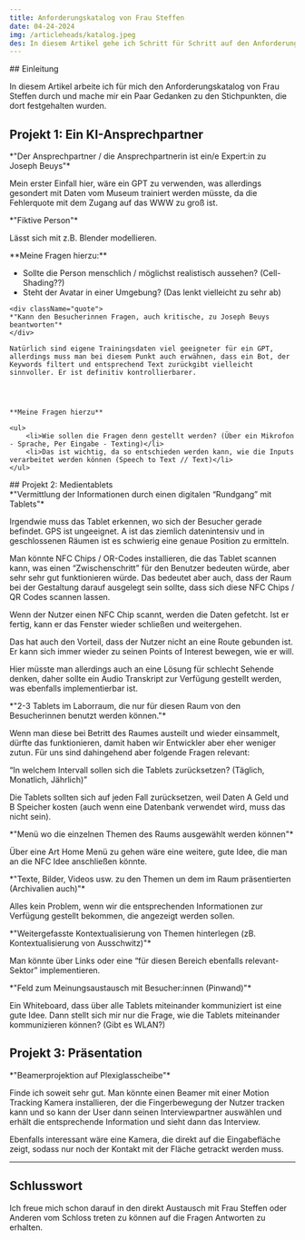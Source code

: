 ```yaml
---
title: Anforderungskatalog von Frau Steffen
date: 04-24-2024
img: /articleheads/katalog.jpeg
des: In diesem Artikel gehe ich Schritt für Schritt auf den Anforderungskatalog von FrauSteffen ein.
---
```


<div className="section">
## Einleitung

In diesem Artikel arbeite ich für mich den Anforderungskatalog von Frau Steffen durch und mache mir ein Paar Gedanken zu den Stichpunkten, die dort festgehalten wurden.

</div>

<div className="section">

## Projekt 1: Ein KI-Ansprechpartner


<div className="quote">
*"Der Ansprechpartner / die Ansprechpartnerin ist ein/e Expert:in zu Joseph Beuys"*
</div>


Mein erster Einfall hier, wäre ein GPT zu verwenden, was allerdings gesondert mit Daten vom Museum trainiert werden müsste, da die Fehlerquote mit dem Zugang auf das WWW zu groß ist. 

<div className="quote">
*"Fiktive Person"*
</div>

Lässt sich mit z.B. Blender modellieren.
</div>


<div className="section">
**Meine Fragen hierzu:**


<ul>
    <li>Sollte die Person menschlich / möglichst realistisch aussehen? (Cell-Shading??)</li>
    <li>Steht der Avatar in einer Umgebung? (Das lenkt vielleicht zu sehr ab)</li>
</ul>

</div>

    <div className="quote">
    *"Kann den Besucherinnen Fragen, auch kritische, zu Joseph Beuys beantworten"*
    </div>

    Natürlich sind eigene Trainingsdaten viel geeigneter für ein GPT, allerdings muss man bei diesem Punkt auch erwähnen, dass ein Bot, der Keywords filtert und entsprechend Text zurückgibt vielleicht sinnvoller. Er ist definitiv kontrollierbarer.




    **Meine Fragen hierzu**

    <ul>
        <li>Wie sollen die Fragen denn gestellt werden? (Über ein Mikrofon - Sprache, Per Eingabe - Texting)</li>
        <li>Das ist wichtig, da so entschieden werden kann, wie die Inputs verarbeitet werden können (Speech to Text // Text)</li>
    </ul>


<div className="section">
## Projekt 2: Medientablets

<div className="quote">
    *"Vermittlung der Informationen durch einen digitalen “Rundgang” mit Tablets"*
</div>

Irgendwie muss das Tablet erkennen, wo sich der Besucher gerade befindet. GPS ist ungeeignet. A ist das ziemlich datenintensiv und in geschlossenen Räumen ist es schwierig eine genaue Position zu ermitteln. 

Man könnte NFC Chips / OR-Codes installieren, die das Tablet scannen kann, was einen “Zwischenschritt” für den Benutzer bedeuten würde, aber sehr sehr gut funktionieren würde. Das bedeutet aber auch, dass der Raum bei der Gestaltung darauf ausgelegt sein sollte, dass sich diese NFC Chips / QR Codes scannen lassen.

Wenn der Nutzer einen NFC Chip scannt, werden die Daten gefetcht. Ist er fertig, kann er das Fenster wieder schließen und weitergehen.

Das hat auch den Vorteil, dass der Nutzer nicht an eine Route gebunden ist. Er kann sich immer wieder zu seinen Points of Interest bewegen, wie er will.

Hier müsste man allerdings auch an eine Lösung für schlecht Sehende denken, daher sollte ein Audio Transkript zur Verfügung gestellt werden, was ebenfalls implementierbar ist.

<div className="quote">
    *"2-3 Tablets im Laborraum, die nur für diesen Raum von den Besucherinnen benutzt werden können."*
</div>

Wenn man diese bei Betritt des Raumes austeilt und wieder einsammelt, dürfte das funktionieren, damit haben wir Entwickler aber eher weniger zutun. Für uns sind dahingehend aber folgende Fragen relevant:

“In welchem Intervall sollen sich die Tablets zurücksetzen? (Täglich, Monatlich, Jährlich)”

Die Tablets sollten sich auf jeden Fall zurücksetzen, weil Daten A Geld und B Speicher kosten (auch wenn eine Datenbank verwendet wird, muss das nicht sein).


<div className="quote">
    *"Menü wo die einzelnen Themen des Raums ausgewählt werden können"*
</div>

Über eine Art Home Menü zu gehen wäre eine weitere, gute Idee, die man an die NFC Idee anschließen könnte. 


<div className="quote">
    *"Texte, Bilder, Videos usw. zu den Themen un dem im Raum präsentierten (Archivalien auch)"*
</div>

Alles kein Problem, wenn wir die entsprechenden Informationen zur Verfügung gestellt bekommen, die angezeigt werden sollen.

<div className="quote">
    *"Weitergefasste Kontextualisierung von Themen hinterlegen (zB. Kontextualisierung von Ausschwitz)"*
</div>

Man könnte über Links oder eine “für diesen Bereich ebenfalls relevant-Sektor” implementieren.

<div className="quote">
    *"Feld zum Meinungsaustausch mit Besucher:innen (Pinwand)"*
</div>

Ein Whiteboard, dass über alle Tablets miteinander kommuniziert ist eine gute Idee. Dann stellt sich mir nur die Frage, wie die Tablets miteinander kommunizieren können? (Gibt es WLAN?)

</div>

<div className="section">

## Projekt 3: Präsentation

<div className="quote">
    *"Beamerprojektion auf Plexiglasscheibe"*
</div>

Finde ich soweit sehr gut. Man könnte einen Beamer mit einer Motion Tracking Kamera installieren, der die Fingerbewegung der Nutzer tracken kann und so kann der User dann seinen Interviewpartner auswählen und erhält die entsprechende Information und sieht dann das Interview. 

Ebenfalls interessant wäre eine Kamera, die direkt auf die Eingabefläche zeigt, sodass nur noch der Kontakt mit der Fläche getrackt werden muss.

</div>

---

## Schlusswort

Ich freue mich schon darauf in den direkt Austausch mit Frau Steffen oder Anderen vom Schloss treten zu können auf die Fragen Antworten zu erhalten.